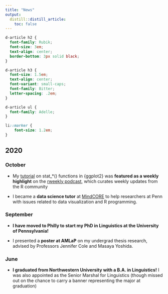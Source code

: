 ```yaml
---
title: "News"
output:
  distill::distill_article:
    toc: false
---
```


```css
d-article h2 {
  font-family: Rubik;
  font-size: 3em;
  text-align: center;
  border-bottom: 3px solid black;
}

d-article h3 {
  font-size: 1.5em;
  text-align: center;
  font-variant: small-caps;
  font-family: Bitter;
  letter-spacing: .2em;
}

d-article ul {
  font-family: Adelle;
}

li::marker {
    font-size: 1.2em;
}
```


## 2020

### October

- My [tutorial](https://yjunechoe.github.io/posts/2020-09-26-demystifying-stat-layers-ggplot2/) on stat_*() functions in {ggplot2} was **featured as a weekly highlight** on the [rweekly podcast](https://rweekly.fireside.fm/8?t=251), which curates weekly updates from the R community

- I became a **data science tutor** at [MindCORE](https://mindcore.sas.upenn.edu/) to help researchers at Penn with issues related to data visualization and R programming.

### September

- **I have moved to Philly to start my PhD in Linguistics at the University of Pennsylvania!**

- I presented a **poster at AMLaP** on my undergrad thesis research, advised by Professors Jennifer Cole and Masaya Yoshida.

### June

- **I graduated from Northwestern University with a B.A. in Linguistics!** I was also appointed as the Senior Marshal for Linguistics (though missed out on the chance to carry a banner representing the major at graduation)
